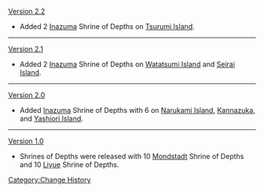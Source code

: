 [[Version 2.2]]
* Added 2 [[Inazuma]] Shrine of Depths on [[Tsurumi Island]].
----
[[Version 2.1]]
* Added 2 [[Inazuma]] Shrine of Depths on [[Watatsumi Island]] and [[Seirai Island]].
----
[[Version 2.0]]
* Added [[Inazuma]] Shrine of Depths with 6 on [[Narukami Island]], [[Kannazuka]], and [[Yashiori Island]].
----
[[Version 1.0]]
* Shrines of Depths were released with 10 [[Mondstadt]] Shrine of Depths and 10 [[Liyue]] Shrine of Depths.
<noinclude>[[Category:Change History]]</noinclude>
